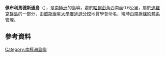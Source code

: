 {{coord|63|18|S|57|51|W|display=title}}

'''佩布利馬德斯通島'''（{{lang-en|Pebbly Mudstone Island}}），是[[南極洲|南極洲]]的島嶼，處於[[哈爾彭角|哈爾彭角]]西南面0.6公里，屬於[[迪羅克群島|迪羅克群島]]的一部分，由[[威斯康星大學麥迪遜分校|威斯康星大學麥迪遜分校]]地質學會命名，現時由[[南極條約體系|南極條約體系]]管理。

==參考資料==
{{usgs-gazetteer}}

{{Antarctica-geo-stub}}
[[Category:南極洲島嶼|Category:南極洲島嶼]]